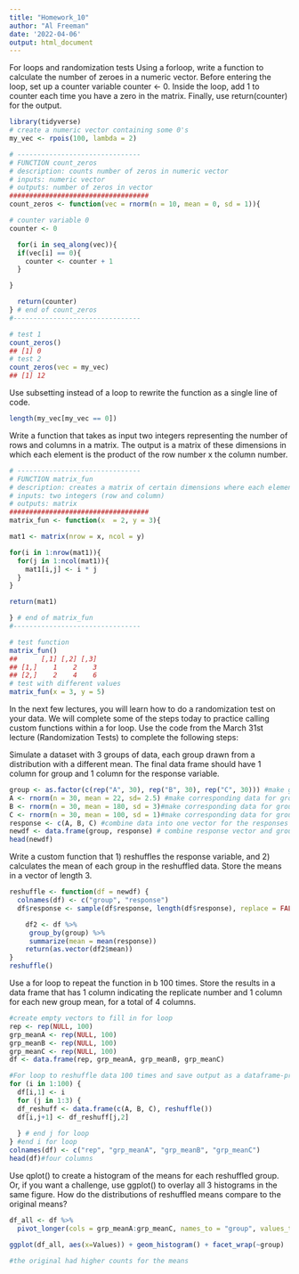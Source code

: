```yaml
---
title: "Homework_10"
author: "Al Freeman"
date: '2022-04-06'
output: html_document
---
```


For loops and randomization tests
Using a forloop, write a function to calculate the number of zeroes in a numeric vector. Before entering the loop, set up a counter variable counter <- 0. Inside the loop, add 1 to counter each time you have a zero in the matrix. Finally, use return(counter) for the output.

```r

library(tidyverse)
# create a numeric vector containing some 0's
my_vec <- rpois(100, lambda = 2)

# -------------------------------
# FUNCTION count_zeros
# description: counts number of zeros in numeric vector
# inputs: numeric vector
# outputs: number of zeros in vector
###################################
count_zeros <- function(vec = rnorm(n = 10, mean = 0, sd = 1)){

# counter variable 0
counter <- 0

  for(i in seq_along(vec)){
  if(vec[i] == 0){
    counter <- counter + 1
  }

}

  return(counter)
} # end of count_zeros
#--------------------------------

# test 1
count_zeros()
## [1] 0
# test 2
count_zeros(vec = my_vec)
## [1] 12

```

Use subsetting instead of a loop to rewrite the function as a single line of code.

```r
length(my_vec[my_vec == 0])

```
Write a function that takes as input two integers representing the number of rows and columns in a matrix. The output is a matrix of these dimensions in which each element is the product of the row number x the column number.


```r
# -------------------------------
# FUNCTION matrix_fun
# description: creates a matrix of certain dimensions where each element is the product of row * column number
# inputs: two integers (row and column)
# outputs: matrix
###################################
matrix_fun <- function(x  = 2, y = 3){

mat1 <- matrix(nrow = x, ncol = y)

for(i in 1:nrow(mat1)){
  for(j in 1:ncol(mat1)){
    mat1[i,j] <- i * j
  }
}

return(mat1)

} # end of matrix_fun
#--------------------------------

# test function
matrix_fun()
##      [,1] [,2] [,3]
## [1,]    1    2    3
## [2,]    2    4    6
# test with different values
matrix_fun(x = 3, y = 5)


```
In the next few lectures, you will learn how to do a randomization test on your data. We will complete some of the steps today to practice calling custom functions within a for loop. Use the code from the March 31st lecture (Randomization Tests) to complete the following steps:

Simulate a dataset with 3 groups of data, each group drawn from a distribution with a different mean. The final data frame should have 1 column for group and 1 column for the response variable.



```r
group <- as.factor(c(rep("A", 30), rep("B", 30), rep("C", 30))) #make group vector
A <- rnorm(n = 30, mean = 22, sd= 2.5) #make corresponding data for group A
B <- rnorm(n = 30, mean = 180, sd = 3)#make corresponding data for group B
C <- rnorm(n = 30, mean = 100, sd = 1)#make corresponding data for group C
response <- c(A, B, C) #combine data into one vector for the responses
newdf <- data.frame(group, response) # combine response vector and groups into a data frame
head(newdf)
```

Write a custom function that 1) reshuffles the response variable, and 2) calculates the mean of each group in the reshuffled data. Store the means in a vector of length 3.

```r
reshuffle <- function(df = newdf) {
  colnames(df) <- c("group", "response")
  df$response <- sample(df$response, length(df$response), replace = FALSE)

    df2 <- df %>%
     group_by(group) %>%
     summarize(mean = mean(response))
    return(as.vector(df2$mean))
}
reshuffle()


```

Use a for loop to repeat the function in b 100 times. Store the results in a data frame that has 1 column indicating the replicate number and 1 column for each new group mean, for a total of 4 columns.


```r
#create empty vectors to fill in for loop
rep <- rep(NULL, 100)
grp_meanA <- rep(NULL, 100)
grp_meanB <- rep(NULL, 100)
grp_meanC <- rep(NULL, 100)
df <- data.frame(rep, grp_meanA, grp_meanB, grp_meanC)

#For loop to reshuffle data 100 times and save output as a dataframe-print dataframe to chekc there are 4 columns 
for (i in 1:100) {
  df[i,1] <- i
  for (j in 1:3) {
  df_reshuff <- data.frame(c(A, B, C), reshuffle())
  df[i,j+1] <- df_reshuff[j,2]
  
  } # end j for loop
} #end i for loop
colnames(df) <- c("rep", "grp_meanA", "grp_meanB", "grp_meanC")
head(df)#four columns 

```

Use qplot() to create a histogram of the means for each reshuffled group. Or, if you want a challenge, use ggplot() to overlay all 3 histograms in the same figure. How do the distributions of reshuffled means compare to the original means?

```r
df_all <- df %>%
  pivot_longer(cols = grp_meanA:grp_meanC, names_to = "group", values_to = "Values")

ggplot(df_all, aes(x=Values)) + geom_histogram() + facet_wrap(~group)

#the original had higher counts for the means


```